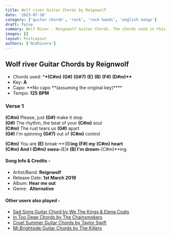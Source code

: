 ```yaml
---
title: Wolf river Guitar Chords by Reignwolf
date: '2023-07-18'
category: ['guitar chords', 'rock', 'rock bands', 'english songs']
draft: false
summary: Wolf River - Reignwolf Guitar Chords. The chords used in this song are (C#m) (G#) (G#7) (E) (B) (F#) (D#m). The key of this song is A major.
images: []
layout: PostLayout
authors: ['Nidhivora']
---
```


## Wolf river Guitar Chords by Reignwolf

- Chords used: \***\*(C#m)** **(G#)** **(G#7)** **(E)** **(B)** **(F#)** **(D#m)\*\***
- Key: **A**
- Capo: **No capo **(assuming the original key)\*\*\*\*
- Tempo: **125** **BPM**

### **Verse 1**

**(C#m)** Please, just **(G#)** make it stop\
**(G#)** The rhythm, the beat of your **(C#m)** soul\
**(C#m)** The rust tears us **(G#)** apart\
**(G#)** I'm spinning **(G#7)** out of **(C#m)** control

**(C#m)** You are **(E)** break-**(B)**ing **(F#)** my **(C#m)** heart\
**(C#m)** And I **(D#m)** swea-**(E)**r **(B)** I'm drown-**(C#m)**ing

#### Song Info & Credits -

- Artist/Band: **Reignwolf**
- Release Date: **1st March 2019**
- Album: **Hear me out**
- Genre:  **Alternative**

#### Other users also played -

- [Sad Song Guitar Chord by We The Kings & Elena Coats](https://www.chordsco.com/chords/sad-song-guitar-chord-by-we-the-kings-elena-coats)
- [In Too Deep Chords by The Chainsmokers](https://www.chordsco.com/chords/in-too-deep-chords-by-the-chainsmokers)
- [Cruel Summer Guitar Chords by Taylor Swift](https://www.chordsco.com/chords/cruel-summer-guitar-chords-by-taylor-swift)
- [Mr.Brightside Guitar Chords by The Killers](https://www.chordsco.com/chords/mrbrightside-guitar-chords-by-the-killers)
